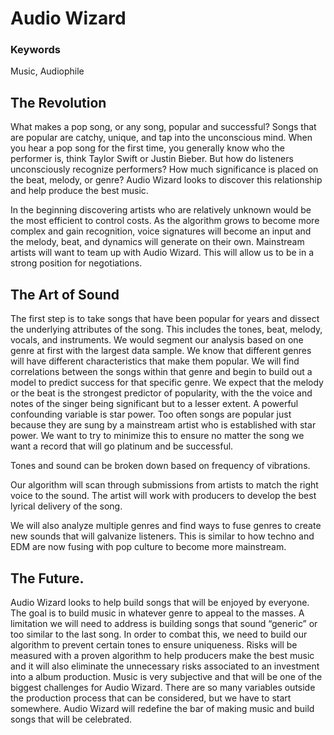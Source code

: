 # Audio Wizard {#Majestic-Sound}

### Keywords

Music, Audiophile

## The Revolution

What makes a pop song, or any song, popular and successful? Songs that are popular are catchy, unique, and tap into the unconscious mind. When you hear a pop song for the first time, you generally know who the performer is, think Taylor Swift or Justin Bieber. But how do listeners unconsciously recognize performers? How much significance is placed on the beat, melody, or genre? Audio Wizard looks to discover this relationship and help produce the best music. 

In the beginning discovering artists who are relatively unknown would be the most efficient to control costs. As the algorithm grows to become more complex and gain recognition, voice signatures will become an input and the melody, beat, and dynamics will generate on their own. Mainstream artists will want to team up with Audio Wizard. This will allow us to be in a strong position for negotiations.

## The Art of Sound

The first step is to take songs that have been popular for years and dissect the underlying attributes of the song. This includes the tones, beat, melody, vocals, and instruments.
We would segment our analysis based on one genre at first with the largest data sample. We know that different genres will have different characteristics that make them popular.
We will find correlations between the songs within that genre and begin to build out a model to predict success for that specific genre. 
We expect that the melody or the beat is the strongest predictor of popularity, with the the voice and notes of the singer being significant but to a lesser extent.
A powerful confounding variable is star power. Too often songs are popular just because they are sung by a mainstream artist who is established with star power. We want to try to minimize this to ensure no matter the song we want a record that will go platinum and be successful. 

Tones and sound can be broken down based on frequency of vibrations.

Our algorithm will scan through submissions from artists to match the right voice to the sound. The artist will work with producers to develop the best lyrical delivery of the song.

We will also analyze multiple genres and find ways to fuse genres to create new sounds that will galvanize listeners. This is similar to how techno and EDM are now fusing with pop culture to become more mainstream. 

## The Future.

Audio Wizard looks to help build songs that will be enjoyed by everyone. The goal is to build music in whatever genre to appeal to the masses. A limitation we will need to address is building songs that sound "generic" or too similar to the last song. In order to combat this, we need to build our algorithm to prevent certain tones to ensure uniqueness. Risks will be measured with a proven algorithm to help producers make the best music and it will also eliminate the unnecessary risks associated to an investment into a album production. Music is very subjective and that will be one of the biggest challenges for Audio Wizard. There are so many variables outside the production process that can be considered, but we have to start somewhere. Audio Wizard will redefine the bar of making music and build songs that will be celebrated.
